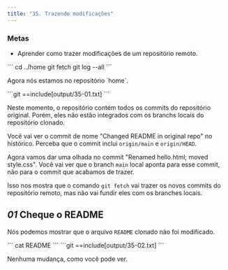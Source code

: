 ```yaml
---
title: "35. Trazendo modificações"
---
```


### Metas

- Aprender como trazer modificações de um repositório remoto.

<Run>
```
cd ../home
git fetch
git log --all
```
</Run>

<p className="highlight">Agora nós estamos no repositório `home`.</p>

<Output>
```git
==include[output/35-01.txt]
```
</Output>

Neste momento, o repositório contém todos os commits do repositório original. Porém, eles não estão integrados com os branchs locais do repositório clonado.

Você vai ver o commit de nome "Changed README in original repo" no histórico. Perceba que o commit inclui `origin/main` e `origin/HEAD`.

Agora vamos dar uma olhada no commit "Renamed hello.html; moved style.css". Você vai ver que o branch `main` local aponta para esse commit, não para o commit que acabamos de trazer.

Isso nos mostra que o comando `git fetch` vai trazer os novos commits do repositório remoto, mas não vai fundir eles com os branches locais.

## _01_ Cheque o README

Nós podemos mostrar que o arquivo `README` clonado não foi modificado.

<Run>
```
cat README
```
</Run>

<Output>
```git
==include[output/35-02.txt]
```
</Output>

Nenhuma mudança, como você pode ver.
